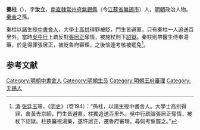'''秦柱'''（{{bd|1536年||1585年|catIdx=}}），字'''汝立'''，[[南直隸|南直隸]][[常州府|常州府]][[無錫縣|無錫縣]]（今[[江蘇省|江蘇省]][[無錫市|無錫市]]）人，[[明朝|明朝]]政治人物。[[秦金|秦金]]之孫。

秦柱以諸生授[[中書舍人|中書舍人]]，大學士[[高拱|高拱]]得罪被貶，門生皆避匿，只有秦柱一人追送百里外。當時[[吳中行|吳中行]]上疏反對[[張居正|張居正]]奪情，被施杖刑下[[詔獄|詔獄]]。秦柱則帶醫生侍奉湯藥，於是得罪張居正，被貶魯府審理，之後恰逢考核被罷免<ref>[[清|清]]·[[张廷玉|张廷玉]]等，《[[明史|明史]]》（卷194）：“孫柱，以諸生授中書舍人。大學士高拱得罪，倉黃去京師，門生皆避匿，柱獨追送百里外。吳中行疏論張居正奪情，被杖下詔獄。柱挾醫視湯藥，遂忤居正，遷魯府審理。尋假考察罷之。”</ref>。

==参考文献==
{{reflist}}
{{明朝人物小作品}}
[[Category:明朝中書舍人|Category:明朝中書舍人]]
[[Category:明朝生员|Category:明朝生员]]
[[Category:明朝王府審理|Category:明朝王府審理]]
[[Category:无锡人|Category:无锡人]]